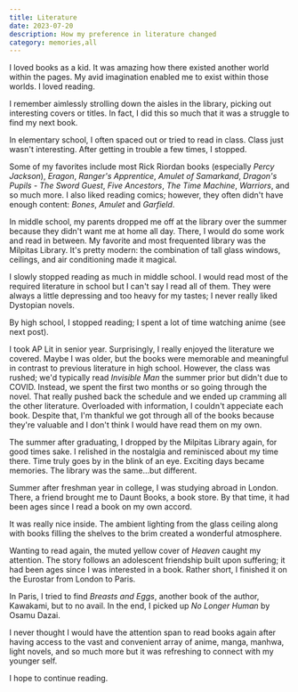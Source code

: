 ```yaml
---
title: Literature 
date: 2023-07-20
description: How my preference in literature changed
category: memories,all
---
```


I loved books as a kid. It was amazing how there existed another world within the pages.
My avid imagination enabled me to exist within those worlds. I loved reading.

I remember aimlessly strolling down the aisles in the library,
picking out interesting covers or titles.
In fact, I did this so much that it was a struggle to find my next book.

In elementary school, I often spaced out or tried to read in class. Class just wasn't interesting.
After getting in trouble a few times, I stopped.

Some of my favorites include most Rick Riordan books (especially *Percy Jackson*),
*Eragon*, *Ranger's Apprentice*, *Amulet of Samarkand*, *Dragon's Pupils - The Sword Guest*,
*Five Ancestors*, *The Time Machine*, *Warriors*, and so much more.
I also liked reading comics; however, they often didn't have enough content: *Bones*,
*Amulet* and *Garfield*.

In middle school, my parents dropped me off at the library over the summer because they didn't want me at home all day.
There, I would do some work and read in between.
My favorite and most frequented library was the Milpitas Library.
It's pretty modern: the combination of tall glass windows, ceilings, and air conditioning made it magical.

I slowly stopped reading as much in middle school.
I would read most of the required literature in school but I can't say I read all of them.
They were always a little depressing and too heavy for my tastes; I never really liked Dystopian novels.

By high school, I stopped reading; I spent a lot of time watching anime (see next post).

I took AP Lit in senior year.
Surprisingly, I really enjoyed the literature we covered.
Maybe I was older, but the books were memorable and meaningful in contrast to
previous literature in high school.
However, the class was rushed; we'd typically read *Invisible Man* the summer prior
but didn't due to COVID.
Instead, we spent the first two months or so going through the novel.
That really pushed back the schedule and we ended up cramming all the other literature.
Overloaded with information, I couldn't appeciate each book.
Despite that, I'm thankful we got through all of the books because they're valuable
and I don't think I would have read them on my own. 

The summer after graduating, I dropped by the Milpitas Library again, for good times sake.
I relished in the nostalgia and reminisced about my time there.
Time truly goes by in the blink of an eye. Exciting days became memories. The library was the same...but different.

Summer after freshman year in college, I was studying abroad in London.
There, a friend brought me to Daunt Books, a book store.
By that time, it had been ages since I read a book on my own accord.

It was really nice inside.
The ambient lighting from the glass ceiling along with books filling the shelves to the brim
created a wonderful atmosphere.

Wanting to read again, the muted yellow cover of *Heaven* caught my attention.
The story follows an adolescent friendship built upon suffering; it had been ages since I was interested in a book.
Rather short, I finished it on the Eurostar from London to Paris.

In Paris, I tried to find *Breasts and Eggs*, another book of the author, Kawakami, but to no avail.
In the end, I picked up *No Longer Human* by Osamu Dazai.

I never thought I would have the attention span to read books again
after having access to the vast and convenient array of anime, manga, manhwa, light novels,
and so much more but it was refreshing to connect with my younger self.

I hope to continue reading.